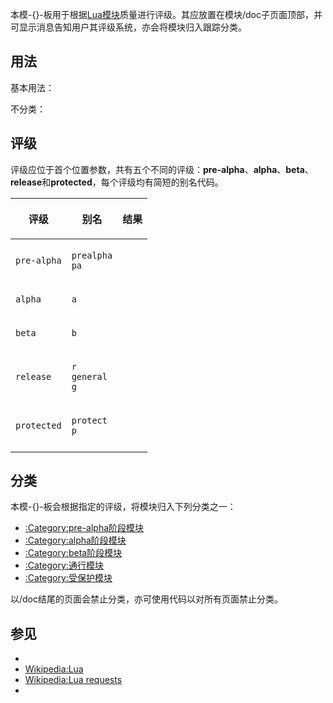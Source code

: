 {{NoteTA
| G1=IT
}}
{{Documentation subpage}}
<!-- Categories go at the bottom of this page and interwikis go in Wikidata. -->

本模-{}-板用于根据[[WP:LUA|Lua模块]]质量进行评级。其应放置在模块/doc子页面顶部，并可显示消息告知用户其评级系统，亦会将模块归入跟踪分类。

== 用法 ==

基本用法：

{{pre|{{tlx|module rating|评级}}}}

不分类：

{{pre|{{tlx|module rating|评级|3=nocat=true}}}}

== 评级 ==

评级应位于首个位置参数，共有五个不同的评级：'''pre-alpha'''、'''alpha'''、'''beta'''、'''release'''和'''protected'''，每个评级均有简短的别名代码。

{| class="wikitable"
! 评级!! 别名!! 结果
|-
| <code>pre-alpha</code> || <code>prealpha</code><br/><code>pa</code> || {{module rating|pre-alpha|nocat=true}}
|-
| <code>alpha</code> || <code>a</code> || {{module rating|alpha|nocat=true}}
|-
| <code>beta</code> || <code>b</code> || {{module rating|beta|nocat=true}}
|-
| <code>release</code> || <code>r</code><br/><code>general</code><br/><code>g</code> || {{module rating|release|nocat=true}}
|-
| <code>protected</code> || <code>protect</code><br/><code>p</code> || {{module rating|protected|nocat=true}}
|-
|}

== 分类 ==

本模-{}-板会根据指定的评级，将模块归入下列分类之一：
* [[:Category:pre-alpha阶段模块]]
* [[:Category:alpha阶段模块]]
* [[:Category:beta阶段模块]]
* [[:Category:通行模块]]
* [[:Category:受保护模块]]

以/doc结尾的页面会禁止分类，亦可使用代码{{para|nocat|true}}以对所有页面禁止分类。

== 参见 ==

* {{tl|module-rating categories}}
* [[Wikipedia:Lua]]
* [[Wikipedia:Lua requests]]
* {{tl|Lua talk}}

<includeonly>
<!-- Categories go here, and interwikis go in Wikidata -->
[[Category:模板说明|{{PAGENAME}}]]
</includeonly>